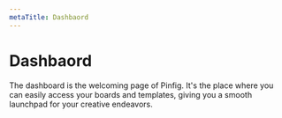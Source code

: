 ```yaml
---
metaTitle: Dashbaord
---
```


# Dashbaord

The dashboard is the welcoming page of Pinfig. It's the place where you can easily access your boards and templates, giving you a smooth launchpad for your creative endeavors.
